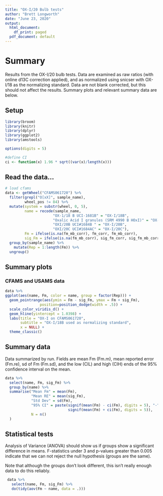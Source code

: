 ```yaml
---
title: "OX-I/20 Bulb tests"
author: "Brett Longworth"
date: "June 23, 2020"
output:
  html_document:
    df_print: paged
  pdf_document: default
---
```


# Summary

Results from the OX-I/20 bulb tests. Data are examined as raw ratios
(with online d13C correction applied), and as normalized using snicser with
OX-I/18 as the normalizing standard. Data are not blank corrected, but this
should not affect the results. Summary plots and relevant summary data are
below.


## Setup

```r
library(broom)
library(knitr)
library(dplyr)
library(ggplot2)
library(amstools)

options(digits = 5)

#define CI
ci <- function(x) 1.96 * sqrt((var(x)/length(x)))
```


## Read the data...

```r
# load cfams
data <- getWheel("CFAMS061720") %>% 
  filter(grepl("O[xX]", sample_name),
         wheel_pos != 84) %>%
  mutate(system = substr(wheel, 0, 5),
         name = recode(sample_name,
                      "OX-1/18 B UCI-1681B" = "OX-I/18B",
                      "Oxalic Acid I granules (SRM 4990 B HOxI)" = "OX-I Solid",
                      "OXI/20B UCI#1684B " = "OX-I/20B",
                      "OXI/20C UCI#1684AC" = "OX-I/20C"),
         Fm = ifelse(is.na(fm_mb_corr), fm_corr, fm_mb_corr),
         sig_Fm = ifelse(is.na(fm_mb_corr), sig_fm_corr, sig_fm_mb_corr)) %>% 
  group_by(sample_name) %>% 
    mutate(Rep = 1:length(Fm)) %>%
  ungroup()
```

## Summary plots

### CFAMS and USAMS data

```r
data %>% 
ggplot(aes(name, Fm, color = name, group = factor(Rep))) +
  geom_pointrange(aes(ymin = Fm - sig_Fm, ymax = Fm + sig_Fm), 
                position=position_dodge(width = .5)) +
  scale_color_viridis_d() +
  geom_hline(yintercept = 1.0398) +
  labs(title = "OX-I on CFAMS061720",
       subtitle = "OX-I/18B used as normalizing standard",
       x = NULL) +
  theme_classic()
```

## Summary data

Data summarized by run. Fields are mean Fm (Fm.m), mean reported error (Fm.re),
sd of Fm (Fm.sd), and the low (CIL) and high (CIH) ends of the 95% confidence
interval on the mean.

```r
data %>% 
  select(name, Fm, sig_Fm) %>% 
  group_by(name) %>% 
  summarise("Mean Fm" = mean(Fm),
            "Mean RE" = mean(sig_Fm),
            "Std Dev" = sd(Fm),
            "95% CI" = paste(signif(mean(Fm) - ci(Fm), digits = 5), "-",
                             signif(mean(Fm) + ci(Fm), digits = 5)),
            N = n()
  )
```


## Statistical tests

Analysis of Variance (ANOVA) should show us if groups show a significant difference in means. F-statistics under 3 and p-values greater than 0.005 indicate that we can
not reject the null hypothesis (groups are the same).

Note that although the groups don't look different, this isn't really enough data to do this reliably.

```r
 data %>% 
   select(name, Fm, sig_Fm) %>% 
   do(tidy(aov(Fm ~ name, data = .)))
```

